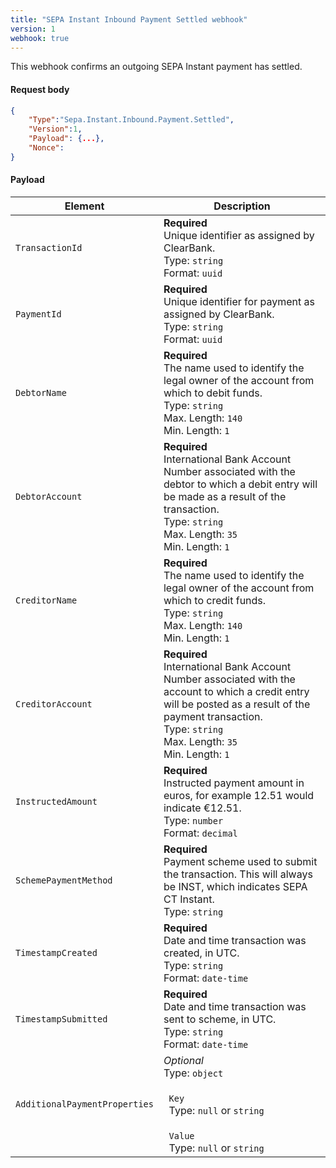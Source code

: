 ```yaml
---
title: "SEPA Instant Inbound Payment Settled webhook"
version: 1
webhook: true
---
```


This webhook confirms an outgoing SEPA Instant payment has settled.

#### Request body

```json
{
    "Type":"Sepa.Instant.Inbound.Payment.Settled",
    "Version":1,
    "Payload": {...},
    "Nonce":
}
```

#### Payload
| Element                 | Description     |
|-------------------------|-----------------|
|`TransactionId` |**Required**<br />Unique identifier as assigned by ClearBank.<br/>Type: `string`<br/>Format: `uuid` |
|`PaymentId` |**Required**<br />Unique identifier for payment as assigned by ClearBank.<br/>Type: `string` <br/>Format: `uuid`|
|`DebtorName` |**Required**<br />The name used to identify the legal owner of the account from which to debit funds.<br/>Type: `string`<br/>Max. Length: `140`<br/>Min. Length: `1`|
|`DebtorAccount` |**Required**<br />International Bank Account Number associated with the debtor to which a debit entry will be made as a result of the transaction.<br/>Type: `string`<br/>Max. Length: `35`<br/>Min. Length: `1`|
|`CreditorName` |**Required**<br />The name used to identify the legal owner of the account from which to credit funds.<br/>Type: `string`<br/>Max. Length: `140`<br/>Min. Length: `1`|
|`CreditorAccount` |**Required**<br />International Bank Account Number associated with the account to which a credit entry will be posted as a result of the payment transaction.<br/>Type: `string`<br/>Max. Length: `35`<br/>Min. Length: `1`|
|`InstructedAmount` |**Required**<br />Instructed payment amount in euros, for example 12.51 would indicate €12.51.<br/>Type: `number`<br/>Format: `decimal`|
| `SchemePaymentMethod`   | **Required**<br />Payment scheme used to submit the transaction. This will always be INST, which indicates SEPA CT Instant.<br /> Type: `string`|
| `TimestampCreated`   | **Required**<br />Date and time transaction was created, in UTC.<br /> Type: `string`<br/>Format: `date-time`|
| `TimestampSubmitted`   | **Required**<br />Date and time transaction was sent to scheme, in UTC.<br /> Type: `string`<br/>Format: `date-time`|
| `AdditionalPaymentProperties`   | *Optional*<br />Type: `object`<br/><br/>&nbsp;&nbsp;`Key`<br/>&nbsp;&nbsp;Type: `null` or `string`<br/><br/>&nbsp;&nbsp;`Value`<br/>&nbsp;&nbsp;Type: `null` or `string`|

